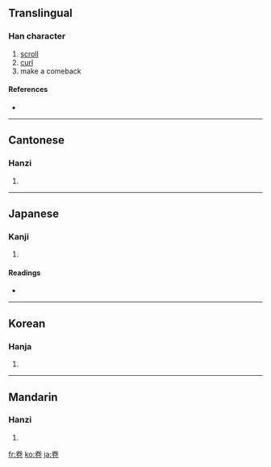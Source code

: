 {{also|巻|捲}}
==Translingual==

===Han character===
{{Han char|rn=26|rad=卩|as=06|sn=8|four=9071<sub>2</sub>|canj=火手尸山 (FQSU)}}

# [[scroll]]
# [[curl]]
# make a comeback

====References====
* {{Han ref|kx=0159.230|dkj=02860|dj=0365.050|hdz=10315.030|uh=5377|ud=21367|bh=A8F7|bd=43255}}

----

==Cantonese==

===Hanzi===
{{yue-hanzi|jyut=|y=gyun3}}

# {{defn|Cantonese}}

----

==Japanese==

===Kanji===
{{ja-kanji|grade=|rs=卩06}}

# {{defn|Japanese}}

====Readings====
* {{ja-readings|on=[[かん]] (kan), [[けん]] (ken)|kun=[[まく]] (maku)}}

----

==Korean==

===Hanja===
{{ko-hanja|hangeul=[[권]]|rv=gwon|mr=kwŏn}}

# {{defn|Korean}}

----

==Mandarin==

===Hanzi===
{{cmn-hanzi|pin=[[juàn]] ([[juan4]])|wg=chüan<sup>4</sup>}}

# {{defn|Mandarin}}

[[fr:卷]]
[[ko:卷]]
[[ja:卷]]